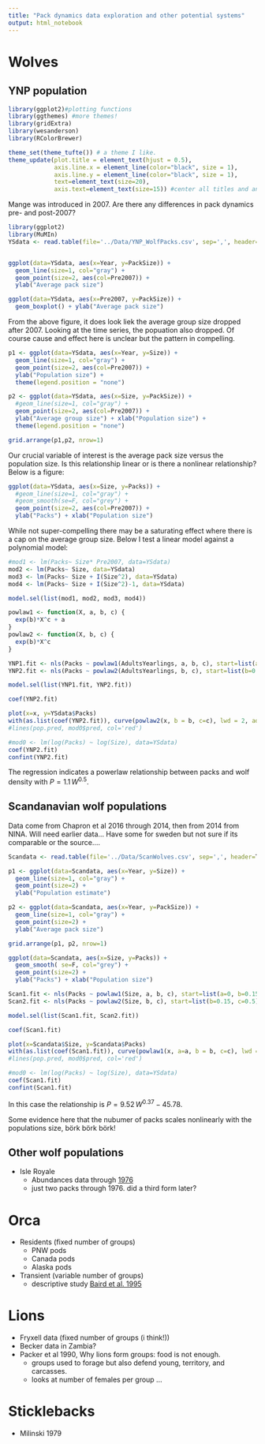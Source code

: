 ```yaml
---
title: "Pack dynamics data exploration and other potential systems"
output: html_notebook
---
```


# Wolves

## YNP population

```r
library(ggplot2)#plotting functions
library(ggthemes) #more themes!
library(gridExtra)
library(wesanderson)
library(RColorBrewer)

theme_set(theme_tufte()) # a theme I like.
theme_update(plot.title = element_text(hjust = 0.5), 
             axis.line.x = element_line(color="black", size = 1),
             axis.line.y = element_line(color="black", size = 1),
             text=element_text(size=20),
             axis.text=element_text(size=15)) #center all titles and and axis lines
```

Mange was introduced in 2007. Are there any differences in pack dynamics pre- and post-2007?
```r
library(ggplot2)
library(MuMIn)
YSdata <- read.table(file='../Data/YNP_WolfPacks.csv', sep=',', header=T)


ggplot(data=YSdata, aes(x=Year, y=PackSize)) +
  geom_line(size=1, col="gray") + 
  geom_point(size=2, aes(col=Pre2007)) +
  ylab("Average pack size")

ggplot(data=YSdata, aes(x=Pre2007, y=PackSize)) +
  geom_boxplot() + ylab("Average pack size")
```


From the above figure, it does look liek the average group size dropped after 2007. Looking at the time series, the popuation also dropped. Of course cause and effect here is unclear but the pattern in compelling.
```r
p1 <- ggplot(data=YSdata, aes(x=Year, y=Size)) +
  geom_line(size=1, col="gray") + 
  geom_point(size=2, aes(col=Pre2007)) +
  ylab("Population size") +
  theme(legend.position = "none")

p2 <- ggplot(data=YSdata, aes(x=Size, y=PackSize)) +
  #geom_line(size=1, col="gray") + 
  geom_point(size=2, aes(col=Pre2007)) +
  ylab("Average group size") + xlab("Population size") +
  theme(legend.position = "none")

grid.arrange(p1,p2, nrow=1)

```

Our crucial variable of interest is the average pack size versus the population size. Is this relationship linear or is there a nonlinear relationship? Below is a figure:
```r

ggplot(data=YSdata, aes(x=Size, y=Packs)) +
  #geom_line(size=1, col="gray") + 
  #geom_smooth(se=F, col="grey") +
  geom_point(size=2, aes(col=Pre2007)) +
  ylab("Packs") + xlab("Population size")
```
While not super-compelling there may be a saturating effect where there is a cap on the average group size.  Below I test a linear model against a polynomial model:

```r

#mod1 <- lm(Packs~ Size* Pre2007, data=YSdata)
mod2 <- lm(Packs~ Size, data=YSdata)
mod3 <- lm(Packs~ Size + I(Size^2), data=YSdata)
mod4 <- lm(Packs~ Size + I(Size^2)-1, data=YSdata)

model.sel(list(mod1, mod2, mod3, mod4))
```

```r
powlaw1 <- function(X, a, b, c) {
  exp(b)*X^c + a
}
powlaw2 <- function(X, b, c) {
  exp(b)*X^c
}

YNP1.fit <- nls(Packs ~ powlaw1(AdultsYearlings, a, b, c), start=list(a=0, b=0.15, c=0.5), data=YSdata, nls.control(tol=1e-4, maxiter=1e4, warnOnly = TRUE))
YNP2.fit <- nls(Packs ~ powlaw2(AdultsYearlings, b, c), start=list(b=0.15, c=0.5), data=YSdata, nls.control(tol=1e-4, maxiter=1e4, warnOnly = TRUE))

model.sel(list(YNP1.fit, YNP2.fit))

coef(YNP2.fit)

plot(x=x, y=YSdata$Packs)
with(as.list(coef(YNP2.fit)), curve(powlaw2(x, b = b, c=c), lwd = 2, add = TRUE))
#lines(pop.pred, mod0$pred, col='red')

#mod0 <- lm(log(Packs) ~ log(Size), data=YSdata)
coef(YNP2.fit)
confint(YNP2.fit)
```
The regression indicates a powerlaw relationship between packs and wolf density with $P=1.1\, W^{0.5}$.

## Scandanavian wolf populations

Data come from Chapron et al 2016 through 2014, then from 2014 from NINA. Will need earlier data... Have some for sweden but not sure if its comparable or the source....
```r
Scandata <- read.table(file='../Data/ScanWolves.csv', sep=',', header=T)

p1 <- ggplot(data=Scandata, aes(x=Year, y=Size)) +
  geom_line(size=1, col="gray") + 
  geom_point(size=2) +
  ylab("Population estimate")

p2 <- ggplot(data=Scandata, aes(x=Year, y=PackSize)) +
  geom_line(size=1, col="gray") + 
  geom_point(size=2) +
  ylab("Average pack size")

grid.arrange(p1, p2, nrow=1)

ggplot(data=Scandata, aes(x=Size, y=Packs)) +
  geom_smooth( se=F, col="grey") +
  geom_point(size=2) +
  ylab("Packs") + xlab("Population size") 
```


```r
Scan1.fit <- nls(Packs ~ powlaw1(Size, a, b, c), start=list(a=0, b=0.15, c=0.5), data=Scandata, nls.control(tol=1e-4, maxiter=1e4, warnOnly = TRUE))
Scan2.fit <- nls(Packs ~ powlaw2(Size, b, c), start=list(b=0.15, c=0.5), data=Scandata, nls.control(tol=1e-4, maxiter=1e4, warnOnly = TRUE))

model.sel(list(Scan1.fit, Scan2.fit))

coef(Scan1.fit)

plot(x=Scandata$Size, y=Scandata$Packs)
with(as.list(coef(Scan1.fit)), curve(powlaw1(x, a=a, b = b, c=c), lwd = 2, add = TRUE))
#lines(pop.pred, mod0$pred, col='red')

#mod0 <- lm(log(Packs) ~ log(Size), data=YSdata)
coef(Scan1.fit)
confint(Scan1.fit)
```

In this case the relationship is $P=9.52\,W^{0.37} - 45.78$.

Some evidence here that the nubumer of packs scales nonlinearly with the populations size, börk börk börk!

## Other wolf populations

- Isle Royale
  - Abundances data through [1976](http://npshistory.com/series/science/11/chap2.htm)
  - just two packs through 1976. did a third form later?


# Orca

- Residents (fixed number of groups)
  - PNW pods
  - Canada pods
  - Alaska pods
- Transient (variable number of groups) 
  - descriptive study [Baird et al. 1995](https://pdfs.semanticscholar.org/af84/33767d2c2948b479194ec92e084394f882cb.pdf)

# Lions

- Fryxell data (fixed number of groups (i think!))
- Becker data in Zambia? 
- Packer et al 1990, Why lions form groups: food is not enough.
  - groups used to forage but also defend young, territory, and carcasses.
  - looks at number of females per group
...

# Sticklebacks

- Milinski 1979
